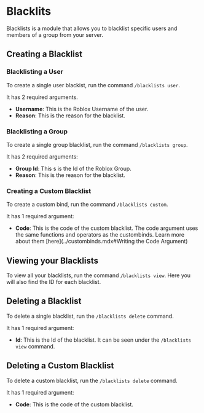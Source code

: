 # Blacklits

Blacklists is a module that allows you to blacklist specific users and members of a group from your server.

## Creating a Blacklist
### Blacklisting a User
To create a single user blackist, run the command `/blacklists user`.

It has 2 required arguments.

- **Username**: This is the Roblox Username of the user.
- **Reason**: This is the reason for the blacklist.

### Blacklisting a Group
To create a single group blacklist, run the command `/blacklists group`.

It has 2 required arguments:

- **Group Id**: This s is the Id of the Roblox Group.
- **Reason**: This is the reason for the blacklist.

### Creating a Custom Blacklist
To create a custom bind, run the command `/blacklists custom`.

It has 1 required argument:

- **Code**: This is the code of the custom blacklist.
The code argument uses the same functions and operators as the custombinds. Learn more about them [here](../custombinds.mdx#Writing the Code Argument)

## Viewing your Blacklists
To view all your blacklists, run the command `/blacklists view`.  Here you will also find the ID for each blacklist.

## Deleting a Blacklist
To delete a single blacklist, run the `/blacklists delete` command.

It has 1 required argument:

- **Id**: This is the Id of the blacklist. It can be seen under the `/blacklists view` command.

## Deleting a Custom Blacklist
To delete a custom blacklist, run the `/blacklists delete` command.

It has 1 required argument:

- **Code**: This is the code of the custom blacklist.
